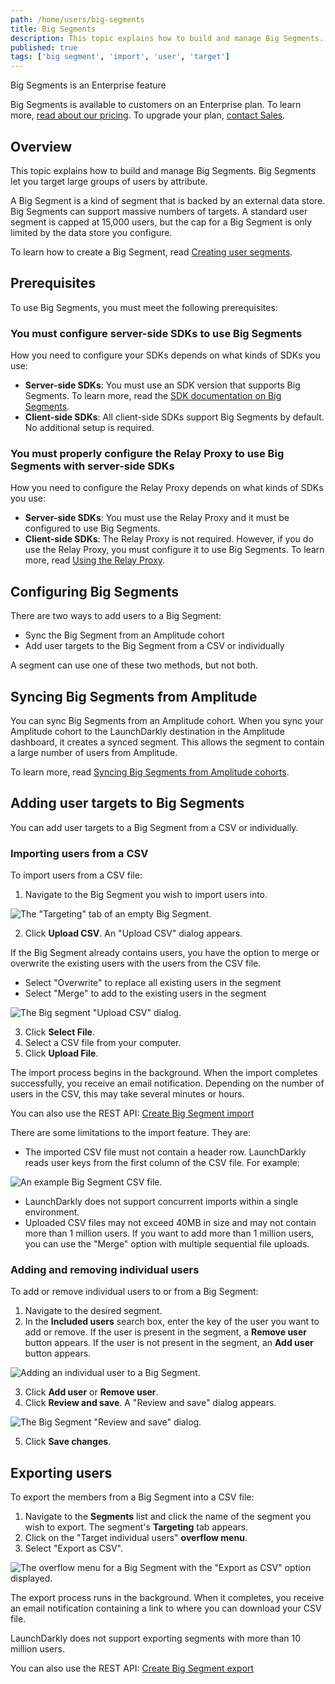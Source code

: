 ```yaml
---
path: /home/users/big-segments
title: Big Segments
description: This topic explains how to build and manage Big Segments. Big Segments let you target large groups of users by attribute.
published: true
tags: ['big segment', 'import', 'user', 'target']
---
```


<Callout intent="primary">
  <CalloutTitle>Big Segments is an Enterprise feature</CalloutTitle>
  <CalloutDescription>

Big Segments is available to customers on an Enterprise plan. To learn more, [read about our pricing](https://launchdarkly.com/pricing/). To upgrade your plan, [contact Sales](https://launchdarkly.com/contact-sales/).

  </CalloutDescription>
</Callout>

## Overview

This topic explains how to build and manage Big Segments. Big Segments let you target large groups of users by attribute.

A Big Segment is a kind of segment that is backed by an external data store. Big Segments can support massive numbers of targets. A standard user segment is capped at 15,000 users, but the cap for a Big Segment is only limited by the data store you configure.

To learn how to create a Big Segment, read [Creating user segments](/home/users/segments#creating-user-segments).

## Prerequisites

To use Big Segments, you must meet the following prerequisites:

### You must configure server-side SDKs to use Big Segments

How you need to configure your SDKs depends on what kinds of SDKs you use:
- **Server-side SDKs**: You must use an SDK version that supports Big Segments. To learn more, read the [SDK documentation on Big Segments](/sdk/features/big-segments).
- **Client-side SDKs**: All client-side SDKs support Big Segments by default. No additional setup is required.

### You must properly configure the Relay Proxy to use Big Segments with server-side SDKs

How you need to configure the Relay Proxy depends on what kinds of SDKs you use:
- **Server-side SDKs**: You must use the Relay Proxy and it must be configured to use Big Segments.
- **Client-side SDKs**: The Relay Proxy is not required. However, if you do use the Relay Proxy, you must configure it to use Big Segments. To learn more, read [Using the Relay Proxy](/home/relay-proxy/using).

## Configuring Big Segments

There are two ways to add users to a Big Segment:

- Sync the Big Segment from an Amplitude cohort
- Add user targets to the Big Segment from a CSV or individually

A segment can use one of these two methods, but not both.

## Syncing Big Segments from Amplitude

You can sync Big Segments from an Amplitude cohort. When you sync your Amplitude cohort to the LaunchDarkly destination in the Amplitude dashboard, it creates a synced segment. This allows the segment to contain a large number of users from Amplitude.

To learn more, read [Syncing Big Segments from Amplitude cohorts](/home/users/synced-segments).

## Adding user targets to Big Segments

You can add user targets to a Big Segment from a CSV or individually.

### Importing users from a CSV

To import users from a CSV file:

1. Navigate to the Big Segment you wish to import users into.

![The "Targeting" tab of an empty Big Segment.](big-segment-empty.png)

2. Click **Upload CSV**. An "Upload CSV" dialog appears.

If the Big Segment already contains users, you have the option to merge or overwrite the existing users with the users from the CSV file.
 - Select "Overwrite" to replace all existing users in the segment
 - Select "Merge" to add to the existing users in the segment

![The Big segment "Upload CSV" dialog.](big-segment-upload-modal.png)

3. Click **Select File**.
4. Select a CSV file from your computer.
5. Click **Upload File**.

The import process begins in the background. When the import completes successfully, you receive an email notification. Depending on the number of users in the CSV, this may take several minutes or hours.

<LearnMore>

You can also use the REST API: [Create Big Segment import](https://apidocs.launchdarkly.com/tag/Segments-(beta)#operation/createBigSegmentImport)

</LearnMore>

There are some limitations to the import feature. They are:

- The imported CSV file must not contain a header row. LaunchDarkly reads user keys from the first column of the CSV file. For example:

![An example Big Segment CSV file.](big-segment-example-csv.png)

- LaunchDarkly does not support concurrent imports within a single environment.
- Uploaded CSV files may not exceed 40MB in size and may not contain more than 1 million users. If you want to add more than 1 million users, you can use the "Merge" option with multiple sequential file uploads.

### Adding and removing individual users

To add or remove individual users to or from a Big Segment:

1. Navigate to the desired segment.
2. In the **Included users** search box, enter the key of the user you want to add or remove. If the user is present in the segment, a **Remove user** button appears. If the user is not present in the segment, an **Add user** button appears.

![Adding an individual user to a Big Segment.](big-segment-add-individual-user.png)

3. Click **Add user** or **Remove user**.
4. Click **Review and save**. A "Review and save" dialog appears.

![The Big Segment "Review and save" dialog.](big-segment-review-and-save.png)


5. Click **Save changes**.


## Exporting users

To export the members from a Big Segment into a CSV file:

1. Navigate to the **Segments** list and click the name of the segment you wish to export. The segment's **Targeting** tab appears.
2. Click on the "Target individual users" **overflow menu**.
3. Select "Export as CSV".

![The overflow menu for a Big Segment with the "Export as CSV" option displayed.](big-segment-export.png)

The export process runs in the background. When it completes, you receive an email notification containing a link to where you can download your CSV file.

LaunchDarkly does not support exporting segments with more than 10 million users.

<LearnMore>

You can also use the REST API: [Create Big Segment export](https://apidocs.launchdarkly.com/tag/Segments-(beta)#operation/createBigSegmentExport)

</LearnMore>
